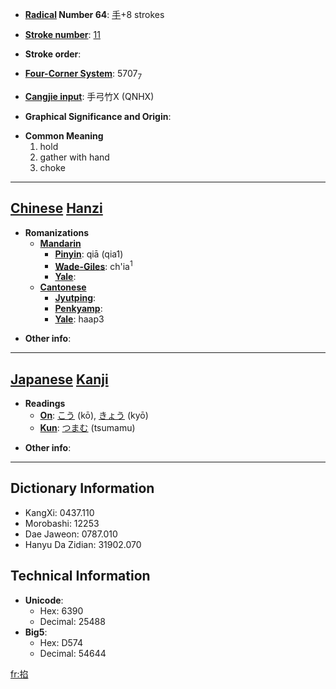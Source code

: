 * '''[[Wiktionary:Chinese radical index| Radical]] Number 64''': [[Wiktionary:Chinese radical index 手|手]]+8 strokes

* '''[[Wiktionary:Chinese total strokes index|Stroke number]]''': [[Wiktionary:Chinese total strokes index 11|11]]

* '''Stroke order''': 

* '''[[Wiktionary:Chinese four corner index|Four-Corner System]]''': 5707<sub>7</sub>

* '''[[Wiktionary:Chinese Cangjie index|Cangjie input]]''': 手弓竹X (QNHX)

* '''Graphical Significance and Origin''': 

* '''Common Meaning'''
*#hold
*# gather with hand
*# choke


----

== [[Chinese]] [[Hanzi]] ==

* '''Romanizations'''
** '''[[Mandarin]]'''
*** '''[[Pinyin]]''': qiā (qia1)
*** '''[[Wade-Giles]]''': ch'ia<sup>1</sup>
*** '''[[Yale]]''': 
** '''[[Cantonese]]'''
*** '''[[Jyutping]]''':
*** '''[[Penkyamp]]''': 
*** '''[[Yale]]''': haap3

* '''Other info''': 

----

== [[Japanese]] [[Kanji]] ==

* '''Readings'''
** '''[[On]]''': [[こう]] (kō), [[きょう]] (kyō)
** '''[[Kun]]''': [[つまむ]] (tsumamu)

* '''Other info''':  

----

== Dictionary Information ==

* KangXi: 0437.110
* Morobashi: 12253
* Dae Jaweon: 0787.010
* Hanyu Da Zidian: 31902.070

== Technical Information ==

* '''Unicode''':
** Hex: 6390
** Decimal: 25488
* '''Big5''':
** Hex: D574
** Decimal: 54644

[[fr:掐]]